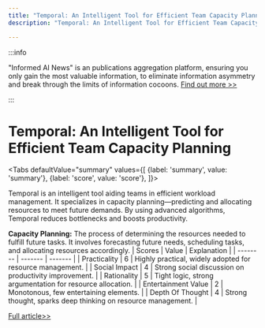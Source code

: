 ```yaml
---
title: "Temporal: An Intelligent Tool for Efficient Team Capacity Planning"
description: "Temporal: An Intelligent Tool for Efficient Team Capacity Planning"

---
```



:::info

"Informed AI News" is an publications aggregation platform, ensuring you only gain the most valuable information, to eliminate information asymmetry and break through the limits of information cocoons.  [Find out more >>](/)

:::

# Temporal: An Intelligent Tool for Efficient Team Capacity Planning


<Tabs
	defaultValue="summary"
	values={[
	{label: 'summary', value: 'summary'},
	{label: 'score', value: 'score'},
]}>
<TabItem value="summary">


Temporal is an intelligent tool aiding teams in efficient workload management. It specializes in capacity planning—predicting and allocating resources to meet future demands. By using advanced algorithms, Temporal reduces bottlenecks and boosts productivity.

**Capacity Planning:** The process of determining the resources needed to fulfill future tasks. It involves forecasting future needs, scheduling tasks, and allocating resources accordingly.
</TabItem>
<TabItem value="score">
	| Scores     | Value   | Explanation |
	| -------- | ------- | ------- |
	| Practicality  | 6    | Highly practical, widely adopted for resource management.    |
	| Social Impact | 4     | Strong social discussion on productivity improvement.    |
	| Rationality    | 5    | Tight logic, strong argumentation for resource allocation.    |
	| Entertainment Value    | 2    | Monotonous, few entertaining elements.    |
	| Depth Of Thought    | 4    | Strong thought, sparks deep thinking on resource management.    |
</TabItem>
</Tabs>

[Full article>>](https://temporal.app/)
